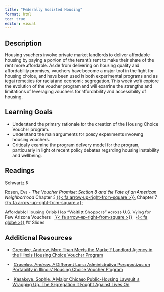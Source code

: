 ```yaml
---
title: "Federally Assisted Housing"
format: html
toc: true
editor: visual
---
```


## Description

Housing vouchers involve private market landlords to deliver affordable housing by paying a portion of the tenant's rent to make their share of the rent more affordable. Aside from delivering on housing quality and affordability promises, vouchers have become a major tool in the fight for housing choice, and have been used in both experimental programs and as legal remedies for racial and economic segregation. This week we'll explore the evolution of the voucher program and will examine the strengths and limitations of leveraging vouchers for affordability and accessibility of housing.

## Learning Goals

-   Understand the primary rationale for the creation of the Housing Choice Voucher program.
-   Understand the main arguments for policy experiments involving housing vouchers.
-   Critically examine the program delivery model for the program, particularly in light of recent policy debates regarding housing instability and wellbeing.

## Readings

Schwartz 8

Rosen, Eva - *The Voucher Promise: Section 8 and the Fate of an American Neighborhood* Chapter 3 [{{< fa arrow-up-right-from-square >}}](https://uofi.box.com/s/cz7bib0gehex55826dhdknaqnq1hba92), Chapter 7 [{{< fa arrow-up-right-from-square >}}](https://uofi.box.com/s/12wz4cgqv8x653u2fc57cndcbsc4hrz5)

Affordable Housing Crisis Has "Waitlist Shoppers" Across U.S. Vying for Few Arizona Vouchers &nbsp; [{{< fa arrow-up-right-from-square >}}](https://uofi.box.com/s/h22w6no3pzoyda2z44t5yv9xttgpjbts) &nbsp; [{{< fa globe >}}](https://www.azcentral.com/in-depth/news/local/arizona/2023/03/08/affordable-housing-crisis-waitlist-shoppers-arizona-vouchers/8293656001/)
## Slides

## Additional Resources

-   [Greenlee, Andrew, More Than Meets the Market? Landlord Agency in the Illinois Housing Choice Voucher Program](https://www.tandfonline.com/doi/full/10.1080/10511482.2014.913649)

-    [Greenlee, Andrew, A Different Lens: Administrative Perspectives on Portability in Illinois' Housing Choice Voucher Program](https://www.tandfonline.com/doi/full/10.1080/10511482.2011.591409)

-    [Kasakove, Sophie, A Major Chicago Public-Housing Lawsuit is Wrapping Up. The Segregation it Fought Against Lives On](https://uofi.box.com/s/zrruoiuje09a90sysjvlbc1r5hxal0wg)
